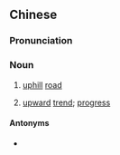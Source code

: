 ==Chinese==
{{zh-forms|type=21}}

===Pronunciation===
{{zh-pron
|m=shàngpōlù
|c=soeng5 bo1 lou6
|mn=xm:siōng-po-lō͘
|cat=n
}}

===Noun===
{{zh-noun}}

# {{qualifier|literally}} [[uphill]] [[road]]
# {{qualifier|by extension}} [[upward]] [[trend]]; [[progress]]

====Antonyms====
* {{zh-l|下坡路}}